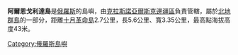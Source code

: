 '''阿爾恩戈利達島'''是[[俄羅斯|俄羅斯]]的島嶼，由[[克拉斯諾亞爾斯克邊疆區|克拉斯諾亞爾斯克邊疆區]]負責管轄，屬於[[北地群島|北地群島]]的一部分，距離[[十月革命島|十月革命島]]2.7公里，長5.6公里、寬3.35公里，最高點海拔高度43米。

{{Russia-geo-stub}}
[[Category:俄羅斯島嶼|Category:俄羅斯島嶼]]